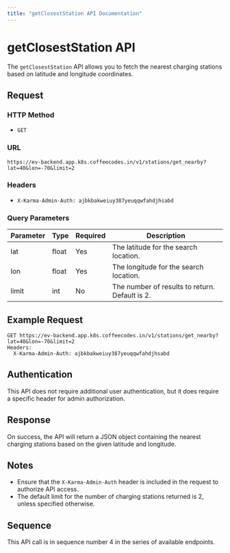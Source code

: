 ```yaml
---
title: "getClosestStation API Documentation"
---
```


# getClosestStation API

The `getClosestStation` API allows you to fetch the nearest charging stations based on latitude and longitude coordinates.

## Request

### HTTP Method

- `GET`

### URL

```
https://ev-backend.app.k8s.coffeecodes.in/v1/stations/get_nearby?lat=40&lon=-70&limit=2
```

### Headers

- `X-Karma-Admin-Auth: ajbkbakweiuy387yeuqqwfahdjhsabd`

### Query Parameters

| Parameter | Type   | Required | Description                           |
|-----------|--------|----------|---------------------------------------|
| lat       | float  | Yes      | The latitude for the search location. |
| lon       | float  | Yes      | The longitude for the search location. |
| limit     | int    | No       | The number of results to return. Default is 2. |

## Example Request

```
GET https://ev-backend.app.k8s.coffeecodes.in/v1/stations/get_nearby?lat=40&lon=-70&limit=2
Headers:
  X-Karma-Admin-Auth: ajbkbakweiuy387yeuqqwfahdjhsabd
```

## Authentication

This API does not require additional user authentication, but it does require a specific header for admin authorization.

## Response

On success, the API will return a JSON object containing the nearest charging stations based on the given latitude and longitude.

## Notes

- Ensure that the `X-Karma-Admin-Auth` header is included in the request to authorize API access.
- The default limit for the number of charging stations returned is 2, unless specified otherwise.

## Sequence

This API call is in sequence number 4 in the series of available endpoints.